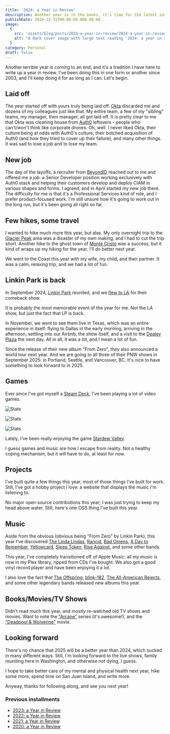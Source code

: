```yaml
---
title: '2024: a Year in Review'
description: Another year is in the books, it's time for the latest installment of my "Year in Review" series. This year sucked in so many ways, but there were a few bright spots as well.
publishDate: 2024-12-31T00:00:00.000-08:00
image:
  {
    src: 'assets/blog/posts/2024-a-year-in-review/2024-a-year-in-review.jpg',
    alt: "A dark cover image with large text reading '2024: a year in review'",
  }
category: Personal
draft: false
---
```



Another terrible year is coming to an end, and it's a tradition I have here to write up a year in review. I've been doing this in one form or another since 2003, and I'll keep doing it for as long as I can. Let's begin.

## Laid off

The year started off with yours truly being laid off. [Okta](https://www.okta.com) discarded me and dozens of my colleagues just like that. My entire team, a few of my "sibling" teams, my manager, their manager, all got laid off. It is pretty clear to me that Okta was cleaning house from [Auth0](https://auth0.com) leftovers - people who can't/won't think like corporate drones. Oh, well. I never liked Okta, their culture being at odds with Auth0's culture, their botched acquisition of Auth0 (and how they tried to cover up their failure), and many other things. It was sad to lose a job and to lose my team. 

## New job

The day of the layoffs, a recruiter from [BeyondID](https://beyondid.com) reached out to me and offered me a job: a Senior Developer position working exclusively with Auth0 stack and helping their customers develop and deploy CIAM in various shapes and forms. I agreed, and in April started my new job there. The difficulty for me is that it's a Professional Services kind of role, and I prefer product-focused work. I'm still unsure how it's going to work out in the long run, but it's been going all right so far.

## Few hikes, some travel

I wanted to hike much more this year, but alas. My only overnight trip to the [Glacier Peak](https://www.wta.org/go-hiking/hikes/glacier-peak) area was a disaster of my own making, and I had to cut the trip short. Another hike to the ghost town of [Monte Cristo](https://www.wta.org/go-hiking/hikes/monte-cristo-ghost-town) was a success, but it kind of wraps up my hiking for the year. I'll do better next year.

We went to the Coast this year with my wife, my child, and their partner. It was a calm, relaxing trip, and we had a lot of fun.

## Linkin Park is back

In September 2024, [Linkin Park](https://www.linkinpark.com) reunited, and we [flew to LA](/blog/linkin-park-is-back) for their comeback show.

It is probably the most memorable event of the year for me. Not the LA show, but just the fact that LP is back.

In November, we went to see them live in Texas, which was an entire experience in itself: flying to Dallas in the early morning, arriving in the afternoon, settling into our Airbnb, the show itself, and a visit to the [Dealey Plaza](https://en.wikipedia.org/wiki/Dealey_Plaza) the next day. All in all, it was a lot, and I mean a lot of fun.

Since the release of their new album "From Zero", they also announced a world tour next year. And we are going to all three of their PNW shows in September 2025: in Portland, Seattle, and Vancouver, BC. It's nice to have something to look forward to in 2025.

## Games

Ever since I've got myself a [Steam Deck](https://www.steamdeck.com), I've been playing a lot of video games.

![Stats](assets/blog/posts/2024-a-year-in-review/steam1.png)

![Stats](assets/blog/posts/2024-a-year-in-review/steam2.png)

![Stats](assets/blog/posts/2024-a-year-in-review/steam3.png)

Lately, I've been really enjoying the game [Stardew Valley](https://www.stardewvalley.net).

I guess games and music are how I escape from reality. Not a healthy coping mechanism, but it will have to do, at least for now.

## Projects

I've built quite a few things this year, most of those things I've built for work. Still, I've got a hobby project I love: a website that displays the music I'm listening to.

<LinkPreview id="https://music.rosnovsky.us" />

No major open source contributions this year; I was just trying to keep my head above water. Still, here's one OSS thing I've built this year.

<LinkPreview id="https://github.com/rosnovsky/astro-mastodon" />

## Music

Aside from the obvious (obvious being "From Zero" by Linkin Park), this year I've discovered [The Linda Lindas](https://thelindalindas.com), [Rancid](https://rancidrancid.com), [Bad Omens](https://badomensofficial.com), [A Day to Remember](https://adtr.com), [Yellowcard](https://yellowcardrock.com), [Sleep Token](https://sleep-token.com), [Rise Against](https://www.riseagainst.com), and some other bands.

This year, I've completely transitioned off of Apple Music: all my music is now in my Plex library, ripped from CDs I've bought. We also got a good vinyl record player and have been enjoying it a lot.

I also love the fact that [The Offspring](https://offspring.com), [blink-182](https://www.blink182.com), [The All-American Rejects](https://www.allamericanrejects.com), and some other legendary bands released new albums this year.

## Books/Movies/TV Shows

Didn't read much this year, and mostly re-watched old TV shows and movies. Want to note the ["Arcane"](https://www.netflix.com/title/81435684) series (it's awesome!), and the ["Deadpool & Wolverine"](https://www.marvel.com/movies/deadpool-and-wolverine) movie.

## Looking forward

There's no chance that 2025 will be a better year than 2024, which sucked in many different ways. Still, I'm looking forward to the live shows, family reuniting here in Washington, and otherwise not dying, I guess.

I hope to take better care of my mental and physical health next year, hike some more, spend time on San Juan Island, and write more.

Anyway, thanks for following along, and see you next year!

### Previous installments

- [2023: a Year in Review](/blog/2023-a-year-in-review)
- [2022: a Year in Review](/blog/2022-a-year-in-review)
- [2021: a Year in Review](/blog/2021)
- [2020: a Year in Review](/blog/2020-you-won-t-be-missed)
